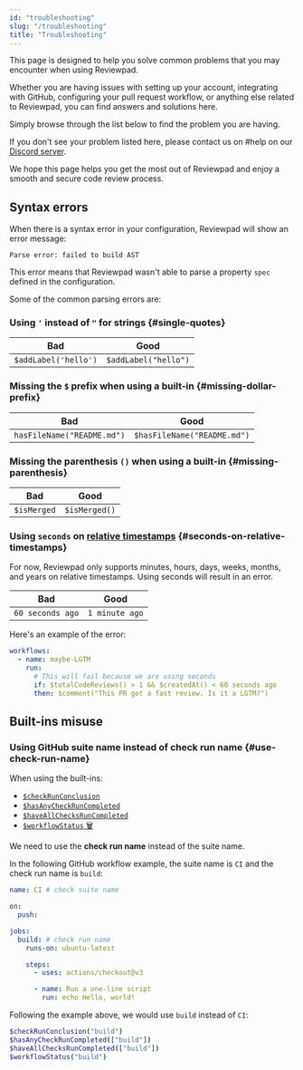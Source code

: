 ```yaml
---
id: "troubleshooting"
slug: "/troubleshooting"
title: "Troubleshooting"
---
```


This page is designed to help you solve common problems that you may encounter when using Reviewpad.

Whether you are having issues with setting up your account, integrating with GitHub, configuring your pull request workflow, or anything else related to Reviewpad, you can find answers and solutions here.

Simply browse through the list below to find the problem you are having.

If you don't see your problem listed here, please contact us on #help on our [Discord server](https://reviewpad.com/discord).

We hope this page helps you get the most out of Reviewpad and enjoy a smooth and secure code review process.

## Syntax errors

When there is a syntax error in your configuration, Reviewpad will show an error message:

`Parse error: failed to build AST`

This error means that Reviewpad wasn't able to parse a property `spec` defined in the configuration.

Some of the common parsing errors are:

### Using `'` instead of `"` for strings {#single-quotes}

| Bad                  | Good                  |
| -------------------- | --------------------- |
| `$addLabel('hello')` |  `$addLabel("hello")` |

### Missing the `$` prefix when using a built-in {#missing-dollar-prefix}

| Bad                        | Good                        |
| -------------------------- | --------------------------- |
| `hasFileName("README.md")` | `$hasFileName("README.md")` |

### Missing the parenthesis `()` when using a built-in {#missing-parenthesis}

| Bad         | Good           |
| ----------- | -------------- |
| `$isMerged` | `$isMerged()`  |

### Using `seconds` on [relative timestamps](/use-cases/timestamps/#relative-timestamps) {#seconds-on-relative-timestamps}

For now, Reviewpad only supports minutes, hours, days, weeks, months, and years on relative timestamps. Using seconds will result in an error.

| Bad                  | Good            |
| -------------------- | --------------- |
| `60 seconds ago`     | `1 minute ago`  |

Here's an example of the error:

```yml
workflows:
  - name: maybe-LGTM
    run:
      # This will fail because we are using seconds
      if: $totalCodeReviews() > 1 && $createdAt() < 60 seconds ago
      then: $comment("This PR got a fast review. Is it a LGTM?")
```

## Built-ins misuse

### Using GitHub suite name instead of check run name {#use-check-run-name}

When using the built-ins:
- [`$checkRunConclusion`](/guides/built-ins/#checkrunconclusion)
- [`$hasAnyCheckRunCompleted`](/guides/built-ins/#hasanycheckruncompleted)
- [`$haveAllChecksRunCompleted`](/guides/built-ins/#haveallchecksruncompleted)
- [`$workflowStatus` 🗑️](/guides/built-ins/#workflowstatus)

We need to use the **check run name** instead of the suite name.

In the following GitHub workflow example, the suite name is `CI` and the check run name is `build`:

```yml
name: CI # check suite name

on:
  push:

jobs:
  build: # check run name
    runs-on: ubuntu-latest

    steps:
      - uses: actions/checkout@v3

      - name: Run a one-line script
        run: echo Hello, world!
```

Following the example above, we would use `build` instead of `CI`:

```bash
$checkRunConclusion("build")
$hasAnyCheckRunCompleted(["build"])
$haveAllChecksRunCompleted(["build"])
$workflowStatus("build")
```
